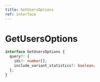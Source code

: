 ```yaml
---
title: GetUsersOptions
ref: interface
---
```


# GetUsersOptions

```ts
interface GetUsersOptions {
  query?: {
    ids?: number[];
    include_variant_statistics?: boolean;
  };
}
```
